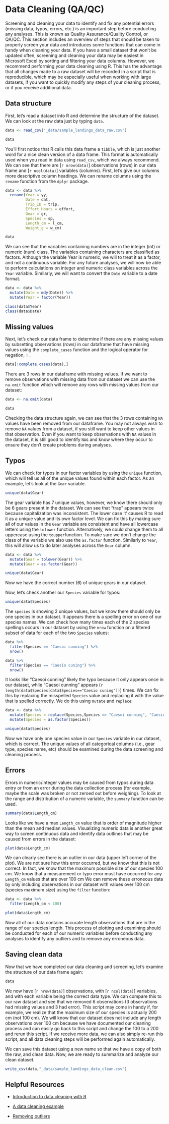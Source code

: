 # Data Cleaning (QA/QC)

Screening and cleaning your data to identify and fix any potential errors (missing data, typos, errors, etc.) is an important step before conducting any analyses. This is known as Quality Assurance/Quality Control, or QA/QC. This section includes an overview of steps that should be taken to properly screen your data and introduces some functions that can come in handy when cleaning your data. If you have a small dataset that won't be updated often, screening and cleaning your data may be easiest in Microsoft Excel by sorting and filtering your data columns. However, we recommend performing your data cleaning using R. This has the advantage that all changes made to a raw dataset will be recorded in a script that is reproducible, which may be especially useful when working with large datasets, if you want to quickly modify any steps of your cleaning process, or if you receive additional data.

## Data structure

First, let's read a dataset into R and determine the structure of the dataset. We can look at the raw data just by typing `data`.
```r
data <- read_csv("_data/sample_landings_data_raw.csv")

data
```
You'll first notice that R calls this data frame a `tibble`, which is just another word for a nice clean version of a data frame. This format is automatically used when you read in data using `read_csv`, which we always recommend. We can see that there are [`r nrow(data)`] observations (rows) in our data frame and [`r ncol(data)`] variables (columns). First, let's give our columns  more descriptive column headings. We can rename columns using the `rename` function from the `dplyr` package.
```r

data <- data %>%
  rename(Year = yy,
         Date = dat,
         Trip_ID = trip,
         Effort_Hours = effort,
         Gear = gr,
         Species = sp,
         Length_cm = l_cm,
         Weight_g = w_cm)

data
```
We can see that the variables containing numbers are in the integer (int) or numeric (num) class. The variables containing characters are classified as factors. Although the variable Year is numeric, we will to treat it as a factor, and not a continuous variable. For any future analyses, we will now be able to perform calculations on integer and numeric class variables across the `Year` variable.
Similarly, we will want to convert the `Date` variable to a date format.
```r
data <- data %>%
  mutate(Date = mdy(Date)) %>%
  mutate(Year = factor(Year))

class(data$Year)
class(data$Date)
```

## Missing values

Next, let's check our data frame to determine if there are any missing values by subsetting observations (rows) in our dataframe that have missing values using the `complete_cases` function and the logical operator for negation, `!` .
```r
data[!complete.cases(data),]
```

There are 3 rows in our dataframe with missing values. If we want to remove observations with missing data from our dataset we can use the `na.omit` function which will remove any rows with missing values from our dataset:
```r
data <- na.omit(data)

data
```

Checking the data structure again, we can see that the 3 rows containing `NA` values have been removed from our dataframe. You may not always wish to remove `NA` values from a dataset, if you still want to keep other values in that observation. Even if you want to keep observations with `NA` values in the dataset, it is still good to identify `NA`s and know where they occur to ensure they don't create problems during analyses.

## Typos

We can check for typos in our factor variables by using the `unique` function, which will tell us all of the unique values found within each factor. As an example, let's look at the `Gear` variable.

```r
unique(data$Gear)
```
The gear variable has 7 unique values, however, we know there should only be 6 gears present in the dataset. We can see that "trap" appears twice because capitalization was inconsistent. The lower case 't' causes R to read it as a unique value and its own factor level. We can fix this by making sure all of our values in the `Gear` variable are consistent and have all lowercase letters using the `tolower` function. Alternatively, we could change them to all uppercase using the `toupper`function. To make sure we don't change the class of the variable we also use the `as.factor` function. Similarly to `Year`, this will allow us to do later analyses across the `Gear` column.
```r
data <- data %>%
  mutate(Gear = tolower(Gear)) %>%
  mutate(Gear = as.factor(Gear))

unique(data$Gear)
```
Now we have the correct number (6) of unique gears in our dataset.

Now, let's check another our `Species` variable for typos:

```r
unique(data$Species)
```
The `species` is showing 2 unique values, but we know there should only be one species in our dataset. It appears there is a spelling error on one of our species names. We can check how many times each of the 2 species spellings occurs in our dataset by using the `nrow` function on a filtered subset of data for each of the two `Species` values:

```r
data %>%
  filter(Species == "Caesoi cunning") %>%
  nrow()

data %>%
  filter(Species == "Caesio cuning") %>%
  nrow()
```
It looks like "Caesoi cunning" likely the typo because it only appears once in our dataset, while "Caesoi cunning" appears (`r length(data$Species[data$Species=="Caesio cuning"])`) times. We can fix this by replacing the misspelled `Species` value and replacing it with the value that is spelled correctly. We do this using `mutate` and `replace`:
```r
data <- data %>%
  mutate(Species = replace(Species,Species == "Caesoi cunning", "Caesio cuning")) %>%
  mutate(Species = as.factor(Species))

unique(data$Species)
```
Now we have only one species value in our `Species` variable in our dataset, which is correct. The unique values of all categorical columns (i.e., gear type, species name, etc) should be examined during the data screening and cleaning process.

## Errors

Errors in numeric/integer values may be caused from typos during data entry or from an error during the data collection process (for example, maybe the scale was broken or not zeroed out before weighing). To look at the range and distribution of a numeric variable, the `summary` function can be used. 

```r
summary(data$Length_cm)
```
Looks like we have a max `Length_cm` value that is order of magnitude higher than the mean and median values. Visualizing numeric data is another great way to screen continuous data and identify data outlines that may be caused from errors in the dataset:

```r
plot(data$Length_cm)
```
We can clearly see there is an outlier in our data (upper left corner of the plot). We are not sure how this error occurred, but we know that this is not correct. In fact, we know that the maximum possible size of our species 100 cm. We know that a measurement or typo error must have occurred for any `Length_cm` values that are over 100 cm  We can remove these erroneous data by only including observations in our dataset with values over 100 cm (species maximum size) using the `filter` function:
```r
data <- data %>%
  filter(Length_cm < 100)

plot(data$Length_cm)
```
Now all of our data contains accurate length observations that are in the range of our species length. This process of plotting and examining should be conducted for each of our numeric variables before conducting any analyses to identify any outliers and to remove any erroneous data.

## Saving clean data

Now that we have completed our data cleaning and screening, let's examine the structure of our data frame again:

```r
data
```

We now have [`r nrow(data)`] observations, with [`r ncol(data)`] variables, and with each variable being the correct data type. We can compare this to our raw dataset and see that we removed 6 observations (3 observations had missing values and 3 had error). This script may come in handy if, for example, we realize that the maximum size of our species is actually 200 cm (not 100 cm). We will know that our dataset does not include any length observations over 100 cm because we have documented our cleaning process and can easily go back to this script and change the 100 to a 200 and rerun this script. If we receive more data, we can also simply re-run this script, and all data cleaning steps will be performed again automatically.

We can save this dataset using a new name so that we have a copy of both the raw, and clean data. Now, we are ready to summarize and analyze our clean dataset.

```r
write_csv(data,"_data/sample_landings_data_clean.csv")
```

## Helpful Resources

+ [Introduction to data cleaning with R](https://cran.r-project.org/doc/contrib/de_Jonge+van_der_Loo-Introduction_to_data_cleaning_with_R.pdf)

+ [A data cleaning example](https://www.r-bloggers.com/a-data-cleaning-example/)

+ [Removing outliers](http://qsel.columbia.edu/formhub.R/demo/RemoveOutliers.html)